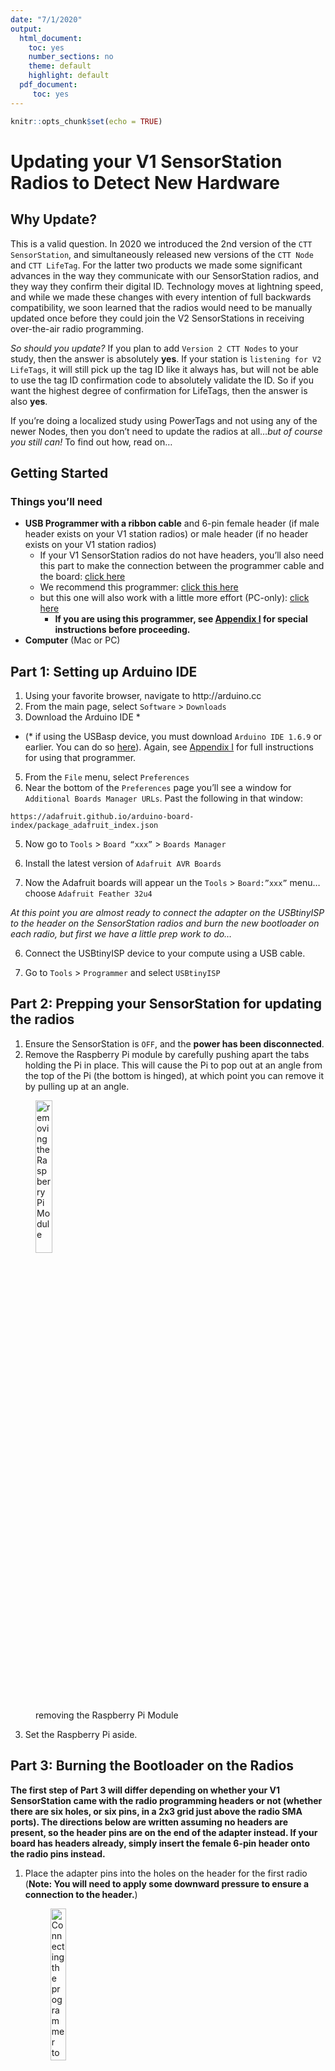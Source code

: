 ```yaml
---
date: "7/1/2020"
output:
  html_document:
    toc: yes
    number_sections: no
    theme: default
    highlight: default
  pdf_document:
     toc: yes
---
```


```r
knitr::opts_chunk$set(echo = TRUE)
```
# Updating your V1 SensorStation Radios to Detect New Hardware

## Why Update?

This is a valid question. In 2020 we introduced the 2nd version of the `CTT SensorStation`, and simultaneously released new versions of the `CTT Node` and `CTT LifeTag`. For the latter two products we made some significant advances in the way they communicate with our SensorStation radios, and they way they confirm their digital ID. Technology moves at lightning speed, and while we made these changes with every intention of full backwards compatibility, we soon learned that the radios would need to be manually updated once before they could join the V2 SensorStations in receiving over-the-air radio programming.

*So should you update?* If you plan to add `Version 2 CTT Nodes` to your study, then the answer is absolutely **yes**. If your station is `listening for V2 LifeTags`, it will still pick up the tag ID like it always has, but will not be able to use the tag ID confirmation code to absolutely validate the ID. So if you want the highest degree of confirmation for LifeTags, then the answer is also **yes**. 

If you're doing a localized study using PowerTags and not using any of the newer Nodes, then you don't need to update the radios at all...*but of course you still can!* To find out how, read on...

## Getting Started

### Things you'll need

* **USB Programmer with a ribbon cable** and 6-pin female header (if male header exists on your V1 station radios) or male header (if no header exists on your V1 station radios)
  * If your V1 SensorStation radios do not have headers, you'll also need this part to make the connection between the programmer cable and the board: [click here](https://www.sparkfun.com/products/12807)
  * We recommend this programmer: [click this here](https://www.amazon.com/USBtinyISP-Programmer-Bootloader-Download-Interface/dp/B01FDD4EP0/ref=sr_1_1?crid=3AEXHPTVD9KER&dchild=1&keywords=usbtinyisp&qid=1593638163&sprefix=usbtiny%2Caps%2C149&sr=8-1)
  * but this one will also work with a little more effort (PC-only): [click here](https://www.amazon.com/ARCELI-USBASP-USBasp_H6-Programmer-Support/dp/B0785RQ766/ref=sr_1_12?dchild=1&keywords=bootloader&qid=1593638232&s=electronics&sr=1-12)
      * **If you are using this programmer, see [Appendix I](#Appendix_I) for special instructions before proceeding.**

* **Computer** (Mac or PC)

## Part 1: Setting up Arduino IDE

1. Using your favorite browser, navigate to http://arduino.cc
2. From the main page, select `Software` > `Downloads`
3. Download the Arduino IDE *
  * (\* if using the USBasp device, you must download `Arduino IDE 1.6.9` or earlier. You can do so [here](https://www.arduino.cc/en/main/OldSoftwareReleases)). Again, see [Appendix I](#Appendix_I) for full instructions for using that programmer.
  
5. From the `File` menu, select `Preferences`
6. Near the bottom of the `Preferences` page you'll see a window for `Additional Boards Manager URLs`. Past the following in that window:
```
https://adafruit.github.io/arduino-board-index/package_adafruit_index.json
```

5. Now go to `Tools` > `Board “xxx”` > `Boards Manager`

8. Install the latest version of `Adafruit AVR Boards`

9. Now the Adafruit boards will appear un the `Tools` > `Board:”xxx”` menu…choose `Adafruit Feather 32u4`

*At this point you are almost ready to connect the adapter on the USBtinyISP to the header on the SensorStation radios and burn the new bootloader on each radio, but first we have a little prep work to do…*

6. Connect the USBtinyISP device to your compute using a USB cable. 

7. Go to `Tools` > `Programmer` and select `USBtinyISP`

## Part 2: Prepping your SensorStation for updating the radios

1. Ensure the SensorStation is `OFF`, and the **power has been disconnected**.
2. Remove the Raspberry Pi module by carefully pushing apart the tabs holding the Pi in place. This will cause the Pi to pop out at an angle from the top of the Pi (the bottom is hinged), at which point you can remove it by pulling up at an angle.

![removing the Raspberry Pi Module](/Users/davidlapuma/github/ctt_documentation/images/removePiOpt.GIF){#id .class width=25%}

3. Set the Raspberry Pi aside.

## Part 3: Burning the Bootloader on the Radios

**The first step of Part 3 will differ depending on whether your V1 SensorStation came with the radio programming headers or not (whether there are six holes, or six pins, in a 2x3 grid just above the radio SMA ports). The directions below are written assuming no headers are present, so the header pins are on the end of the adapter instead. If your board has headers already, simply insert the female 6-pin header onto the radio pins instead.**

1. Place the adapter pins into the holes on the header for the first radio (**Note: You will need to apply some downward pressure to ensure a connection to the header.**)
	
	![Connecting the programmer to the radio programming header](/Users/davidlapuma/github/ctt_documentation/images/attachProgrammerOpt.GIF){#id .class width=25%}
	
2. With the adapter connected to the header, from the `Tools` menu on the Arduino IDE click `Burn Bootloader`.
3. At this point you will see dialogue on the Arduino IDE interface indicating that the Bootloader is being burned on to the radio. This should take less than a minute for each radio. Once it is complete, the radio light will be pulsing red. 
4. Repeat steps 3.1 - 3.3 for each of the remaining four 434MHz radios

**You’re done!…well, almost…**

## Part 4: Running the Radio Update Software

Now that the radios are reprogrammed, you will need to SSH into your SensorStation, so...

1. reconnect the power and connect to your station via the Ethernet adapter, or by plugging it into a router and accessing the IP over your local internet.

2. Download the following three files from xxx:

`ssr_v2_3_1.ino.hex`
`program-radio.sh`
`program-radios_sh.sh`

3. Using the PowerShell Command Prompt (PC) or Terminal (Mac) and assuming you have downloaded the files to your Downloads folder, enter the following:

```
cd ~/Downloads
scp ssr_v2_3_1.ino.hex pi@sensorstation.local:/home/pi/
scp program-radio.sh pi@sensorstation.local:/home/pi/
scp program-radios_sh.sh pi@sensorstation.local:/home/pi/program-radios.sh
ssh pi@raspberrypi.local 
sudo su
mv ./program-radio.sh /usr/sbin/program-radio
chmod a+x /usr/sbin/program-radio
chmod a+x ./program-radios.sh
./program-radios.sh ./ssr_v2_3_1.ino.hex
```

**You should now see your radio lights now switch off, and only blink when detecting tags.**

## Step 5: Flashing a Compute Module for a SensorStation

Now that you’ve updated the radios, you’ll need to update your SensorStation to detect the newer tags and nodes.

You can use the Sensor Station to burn a new operating system onto the compute module using a micro USB cable attached to your computer.

Please follow the directions here to do so: https://account.celltracktech.com/station/instructions/



## Appendix I {#Appendix_I}

Programmer drama! So it appears all programmers are not created equal. 
In order to run the above using the `USBasp` device instead of the `USBtinyISP` programmer, please follow the steps below. Note this **ONLY works on PC** computers so far...so Mac users should get the `USBtinyISP`.

1. Install Arduino IDE 1.6.9 (scroll down on this page to find it: https://www.arduino.cc/en/main/OldSoftwareReleases)
* Note, if you have a previous version installed, this will uninstall that version before installing 1.6.9).
2. Download and install `Zadig` (https://zadig.akeo.ie)
3. Open `Zadig`
4. From the `Options` menu check the box for `List all devices`
5. Choose `USBAsp` from the dropdown list
6. select `libusb-win32 (v1.2.6.0)` in the right menu

![](/Users/davidlapuma/github/ctt_documentation/images/zadig.png){#id .class width=50%}

7. select `reinstall driver`





